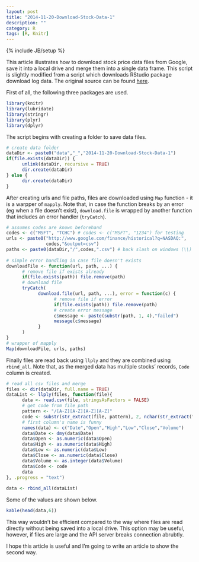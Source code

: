 ```yaml
---
layout: post
title: "2014-11-20-Download-Stock-Data-1"
description: ""
category: R
tags: [R, Knitr]
---
```

{% include JB/setup %}

This article illustrates how to download stock price data files from Google, save it into a local drive and merge them into a single data frame. This script is slightly modified from a script which downloads RStudio package download log data. The original source can be found [here](https://github.com/hadley/cran-logs-dplyr/blob/master/1-download.r).  

First of all, the following three packages are used.

```r
library(knitr)
library(lubridate)
library(stringr)
library(plyr)
library(dplyr)
```

The script begins with creating a folder to save data files.

```r
# create data folder
dataDir <- paste0("data","_","2014-11-20-Download-Stock-Data-1")
if(file.exists(dataDir)) { 
      unlink(dataDir, recursive = TRUE)
      dir.create(dataDir)
} else {
      dir.create(dataDir)
}
```

After creating urls and file paths, files are downloaded using `Map` function - it is a warpper of `mapply`. Note that, in case the function breaks by an error (eg when a file doesn't exist), `download.file` is wrapped by another function that includes an error handler (`tryCatch`). 

```r
# assumes codes are known beforehand
codes <- c("MSFT", "TCHC") # codes <- c("MSFT", "1234") for testing
urls <- paste0("http://www.google.com/finance/historical?q=NASDAQ:",
               codes,"&output=csv")
paths <- paste0(dataDir,"/",codes,".csv") # back slash on windows (\\)
 
# simple error handling in case file doesn't exists
downloadFile <- function(url, path, ...) {
      # remove file if exists already
      if(file.exists(path)) file.remove(path)
      # download file
      tryCatch(            
            download.file(url, path, ...), error = function(c) {
                  # remove file if error
                  if(file.exists(path)) file.remove(path)
                  # create error message
                  c$message <- paste(substr(path, 1, 4),"failed")
                  message(c$message)
            }
      )
}
# wrapper of mapply
Map(downloadFile, urls, paths)
```


Finally files are read back using `llply` and they are combined using `rbind_all`. Note that, as the merged data has multiple stocks' records, `Code` column is created.


```r
# read all csv files and merge
files <- dir(dataDir, full.name = TRUE)
dataList <- llply(files, function(file){
      data <- read.csv(file, stringsAsFactors = FALSE)
      # get code from file path
      pattern <- "/[A-Z][A-Z][A-Z][A-Z]"
      code <- substr(str_extract(file, pattern), 2, nchar(str_extract(file, pattern)))
      # first column's name is funny
      names(data) <- c("Date","Open","High","Low","Close","Volume")
      data$Date <- dmy(data$Date)
      data$Open <- as.numeric(data$Open)
      data$High <- as.numeric(data$High)
      data$Low <- as.numeric(data$Low)
      data$Close <- as.numeric(data$Close)
      data$Volume <- as.integer(data$Volume)
      data$Code <- code
      data
}, .progress = "text")
 
data <- rbind_all(dataList)
```

Some of the values are shown below.

```r
kable(head(data,6))
```

This way wouldn't be efficient compared to the way where files are read directly without being saved into a local drive. This option may be useful, however, if files are large and the API server breaks connection abrubtly.

I hope this article is useful and I'm going to write an article to show the second way.
